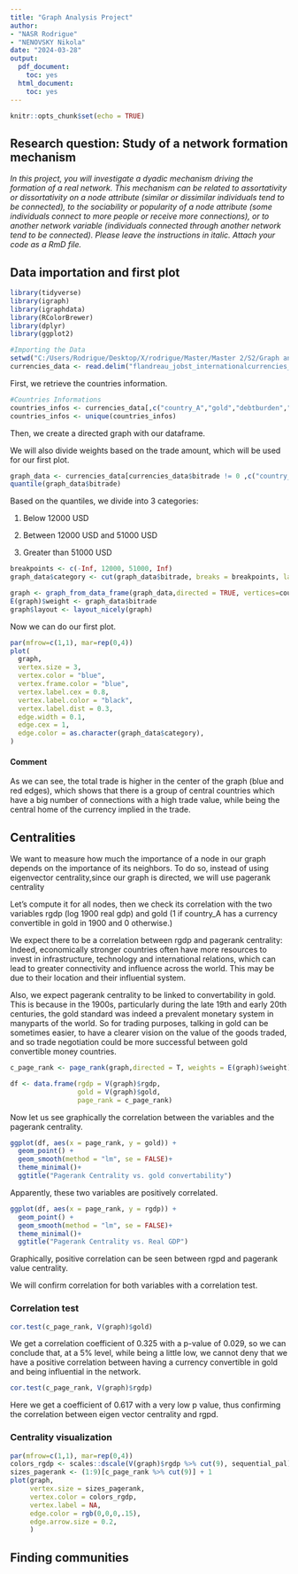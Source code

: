 ```yaml
---
title: "Graph Analysis Project"
author: 
- "NASR Rodrigue"
- "NENOVSKY Nikola"
date: "2024-03-28"
output: 
  pdf_document:
    toc: yes
  html_document:
    toc: yes
---
```


```r
knitr::opts_chunk$set(echo = TRUE)
```

## Research question: Study of a network formation mechanism

*In this project, you will investigate a dyadic mechanism driving the formation of a real network. This mechanism can be related to assortativity or dissortativity on a node attribute (similar or dissimilar individuals tend to be connected), to the sociability or popularity of a node attribute (some individuals connect to more people or receive more connections), or to another network variable (individuals connected through another network tend to be connected). Please leave the instructions in italic. Attach your code as a RmD file.*

## Data importation and first plot

```r
library(tidyverse)
library(igraph)
library(igraphdata)
library(RColorBrewer)
library(dplyr)
library(ggplot2)
```

```r
#Importing the Data
setwd("C:/Users/Rodrigue/Desktop/X/rodrigue/Master/Master 2/S2/Graph analysis/Project")
currencies_data <- read.delim("flandreau_jobst_internationalcurrencies_data.txt", skip = 9)
```

First, we retrieve the countries information.

```r
#Countries Informations
countries_infos <- currencies_data[,c("country_A","gold","debtburden","rlong","rshort1900","rshort1890","rgdp","rgdpcap","poldemo","coverage")]
countries_infos <- unique(countries_infos)
```

Then, we create a directed graph with our dataframe.

We will also divide weights based on the trade amount, which will be used for our first plot.

```r
graph_data <- currencies_data[currencies_data$bitrade != 0 ,c("country_A","country_B","bitrade")]
quantile(graph_data$bitrade)
```

Based on the quantiles, we divide into 3 categories:

1.  Below 12000 USD

2.  Between 12000 USD and 51000 USD

3.  Greater than 51000 USD

```r
breakpoints <- c(-Inf, 12000, 51000, Inf)
graph_data$category <- cut(graph_data$bitrade, breaks = breakpoints, labels = c("green", "blue", "red"))

graph <- graph_from_data_frame(graph_data,directed = TRUE, vertices=countries_infos)
E(graph)$weight <- graph_data$bitrade
graph$layout <- layout_nicely(graph)
```

Now we can do our first plot.

```r
par(mfrow=c(1,1), mar=rep(0,4))
plot(
  graph,
  vertex.size = 3,
  vertex.color = "blue",
  vertex.frame.color = "blue",
  vertex.label.cex = 0.8,
  vertex.label.color = "black",
  vertex.label.dist = 0.3,
  edge.width = 0.1,
  edge.cex = 1,
  edge.color = as.character(graph_data$category),
)
```

#### Comment

As we can see, the total trade is higher in the center of the graph (blue and red edges), which shows that there is a group of central countries which have a big number of connections with a high trade value, while being the central home of the currency implied in the trade.

## Centralities

We want to measure how much the importance of a node in our graph depends on the importance of its neighbors. To do so, instead of using eigenvector centrality,since our graph is directed, we will use pagerank centrality

Let's compute it for all nodes, then we check its correlation with the two variables rgdp (log 1900 real gdp) and gold (1 if country_A has a currency convertible in gold in 1900 and 0 otherwise.)

We expect there to be a correlation between rgdp and pagerank centrality: Indeed, economically stronger countries often have more resources to invest in infrastructure, technology and international relations, which can lead to greater connectivity and influence across the world. This may be due to their location and their influential system.

Also, we expect pagerank centrality to be linked to convertability in gold. This is because in the 1900s, particularly during the late 19th and early 20th centuries, the gold standard was indeed a prevalent monetary system in manyparts of the world. So for trading purposes, talking in gold can be sometimes easier, to have a clearer vision on the value of the goods traded, and so trade negotiation could be more successful between gold convertible money countries.

```r
c_page_rank <- page_rank(graph,directed = T, weights = E(graph)$weight)$vector

df <- data.frame(rgdp = V(graph)$rgdp,
                 gold = V(graph)$gold,
                 page_rank = c_page_rank)
```

Now let us see graphically the correlation between the variables and the pagerank centrality.

```r
ggplot(df, aes(x = page_rank, y = gold)) +
  geom_point() +
  geom_smooth(method = "lm", se = FALSE)+
  theme_minimal()+
  ggtitle("Pagerank Centrality vs. gold convertability")
```

Apparently, these two variables are positively correlated.

```r
ggplot(df, aes(x = page_rank, y = rgdp)) +
  geom_point() +
  geom_smooth(method = "lm", se = FALSE)+
  theme_minimal()+
  ggtitle("Pagerank Centrality vs. Real GDP")
```

Graphically, positive correlation can be seen between rgpd and pagerank value centrality.

We will confirm correlation for both variables with a correlation test.

### Correlation test

```r
cor.test(c_page_rank, V(graph)$gold)
```

We get a correlation coefficient of 0.325 with a p-value of 0.029, so we can conclude that, at a 5% level, while being a little low, we cannot deny that we have a positive correlation between having a currency convertible in gold and being influential in the network.

```r
cor.test(c_page_rank, V(graph)$rgdp)
```

Here we get a coefficient of 0.617 with a very low p value, thus confirming the correlation between eigen vector centrality and rgpd.

### Centrality visualization

```r
par(mfrow=c(1,1), mar=rep(0,4))
colors_rgdp <- scales::dscale(V(graph)$rgdp %>% cut(9), sequential_pal)
sizes_pagerank <- (1:9)[c_page_rank %>% cut(9)] + 1
plot(graph,
     vertex.size = sizes_pagerank,
     vertex.color = colors_rgdp,
     vertex.label = NA,
     edge.color = rgb(0,0,0,.15),
     edge.arrow.size = 0.2,
     )
```

## Finding communities
